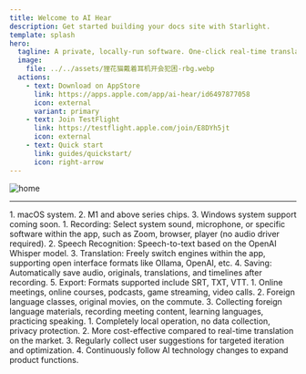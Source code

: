```yaml
---
title: Welcome to AI Hear
description: Get started building your docs site with Starlight.
template: splash
hero:
  tagline: A private, locally-run software. One-click real-time translation in multiple languages, managing audio, translations, and timelines—even offline in classrooms, subways, malls, or outdoors. No data collection, privacy protected.
  image:
    file: ../../assets/狸花猫戴着耳机开会犯困-rbg.webp
  actions:
    - text: Download on AppStore
      link: https://apps.apple.com/app/ai-hear/id6497877058
      icon: external
      variant: primary
    - text: Join TestFlight
      link: https://testflight.apple.com/join/E8DYh5jt
      icon: external
    - text: Quick start
      link: guides/quickstart/
      icon: right-arrow
---
```


![home](../../assets/images/homepage001.gif)

---

<CardGrid stagger>
    <Card title="Hardware Requirements" icon="pencil" style="width: 20px; height: 10px;">
        1. macOS system.
        2. M1 and above series chips.
        3. Windows system support coming soon.
    </Card>
    <Card title="Main Features" icon="add-document">
        1. Recording: Select system sound, microphone, or specific software within the app, such as Zoom, browser, player (no audio driver required).
        2. Speech Recognition: Speech-to-text based on the OpenAI Whisper model.
        3. Translation: Freely switch engines within the app, supporting open interface formats like Ollama, OpenAI, etc.
        4. Saving: Automatically save audio, originals, translations, and timelines after recording.
        5. Export: Formats supported include SRT, TXT, VTT.
    </Card>
    <Card title="Usage Scenarios" icon="setting">
        1. Online meetings, online courses, podcasts, game streaming, video calls.
        2. Foreign language classes, original movies, on the commute.
        3. Collecting foreign language materials, recording meeting content, learning languages, practicing speaking.
    </Card>
    <Card title="Why Choose AI Hear" icon="open-book">
        1. Completely local operation, no data collection, privacy protection.
        2. More cost-effective compared to real-time translation on the market.
        3. Regularly collect user suggestions for targeted iteration and optimization.
        4. Continuously follow AI technology changes to expand product functions.
    </Card>
</CardGrid>